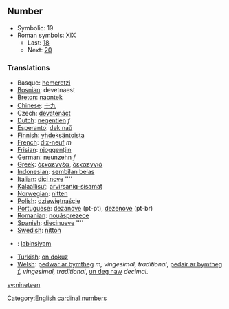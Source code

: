 ==Number==

*Symbolic: 19
*Roman symbols: XIX
** Last: [[eighteen|18]]
** Next: [[twenty|20]]

===Translations===

*Basque: [[hemeretzi]]
*[[Bosnian]]: devetnaest
*[[Breton]]: [[naontek]]
*[[Chinese]]: [[十九]]
*Czech: [[devatenáct]]
*[[Dutch]]: [[negentien]] ''f''
*[[Esperanto]]: [[dek naŭ]]
*[[Finnish]]: [[yhdeksäntoista]]
*[[French]]: [[dix-neuf]] ''m''
*[[Frisian]]: [[njoggentjin]]
*[[German]]: [[neunzehn]] ''f''
*[[Greek]]: [[δεκαεννέα]], [[δεκαεννιά]]
*[[Indonesian]]: [[sembilan belas]]
*[[Italian]]: [[dici nove]] ''''
*[[Kalaallisut]]: [[arvirsaniq-sisamat]]
*[[Norwegian]]: [[nitten]]
*[[Polish]]: [[dziewiętnaście]]
*[[Portuguese]]: [[dezanove]] (pt-pt), [[dezenove]] (pt-br)
*[[Romanian]]: [[nouăsprezece]]
*[[Spanish]]: [[diecinueve]] ''''
*[[Swedish]]: [[nitton]]
*{{tl}}: [[labinsiyam]]
*[[Turkish]]: [[on dokuz]]
*[[Welsh]]: [[pedwar ar bymtheg]] ''m, vingesimal, traditional'', [[pedair ar bymtheg]] ''f, vingesimal, traditional'', [[un deg naw]] ''decimal''.

[[Category:English cardinal numbers]]

[[sv:nineteen]]